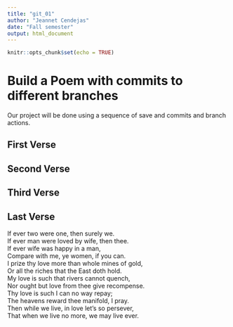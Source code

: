 ```yaml
---
title: "git_01"
author: "Jeannet Cendejas"
date: "Fall semester"
output: html_document
---
```


```r
knitr::opts_chunk$set(echo = TRUE)
```
# Build a Poem with commits to different branches
Our project will be done using a sequence of save and commits and branch actions.
<!-- Do not modify or change any text in "!--" bracketed areas such as this --- these are instructions to
you, if you change any of this the git program will notice it and compromise your git merging strategy !-->

## First Verse 
<!--Put the first five lines of a poem by Lewis Carrol in this section!-->

## Second Verse
<!--Put the first five lines of a poem by Robert Frost here!-->

## Third Verse
<!--Put the first two verses of The Walrus and the Carpenter here!-->

## Last Verse
<!--Put a short poem of your choice 8-20 lines,here!-->
If ever two were one, then surely we.  
If ever man were loved by wife, then thee.  
If ever wife was happy in a man,  
Compare with me, ye women, if you can.  
I prize thy love more than whole mines of gold,  
Or all the riches that the East doth hold.  
My love is such that rivers cannot quench,  
Nor ought but love from thee give recompense.  
Thy love is such I can no way repay;  
The heavens reward thee manifold, I pray.  
Then while we live, in love let’s so persever,  
That when we live no more, we may live ever.  
  